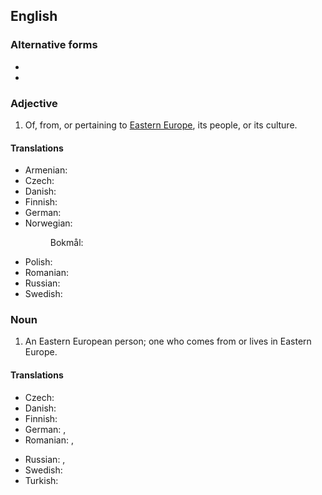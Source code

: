 ==English==

===Alternative forms===
* {{l|en|Eastern Euro}}
* {{l|en|East European}}

===Adjective===
{{en-adj|head=[[eastern|Eastern]] [[European]]|-}}

# Of, from, or pertaining to [[Eastern Europe]], its people, or its culture.

====Translations====
{{trans-top|Eastern European}}
* Armenian: {{t|hy|արեւելաեվրոպական}}
* Czech: {{t+|cs|východoevropský}}
* Danish: {{t|da|østeuropæisk}}
* Finnish: {{t|fi|itäeurooppalainen}}
* German: {{t+|de|osteuropäisch}}
* Norwegian:
*: Bokmål: {{t|nb|østeuropeisk}}
{{trans-mid}}
* Polish: {{t+|pl|wschodnioeuropejski|m}}
* Romanian: {{t|ro|est-european}}
* Russian: {{t+|ru|восточноевропе́йский}}
* Swedish: {{t+|sv|östeuropeisk}}
{{trans-bottom}}

===Noun===
{{en-noun|head=[[eastern|Eastern]] [[European]]}}

# An Eastern European person; one who comes from or lives in Eastern Europe.

====Translations====
{{trans-top|Eastern European person}}
* Czech: {{t|cs|Východoevropan|m}}
* Danish: {{t|da|østeuropæer|c}}
* Finnish: {{t|fi|itäeurooppalainen}}
* German: {{t+|de|Osteuropäer|m}}, {{t+|de|Osteuropäerin|f}}
* Romanian: {{t|ro|est-european|m}}, {{t|ro|est-europeană|f}}
{{trans-mid}}
* Russian: {{t+|ru|восточноевропе́ец|m}}, {{t|ru|восточноевропе́йка|f}}
* Swedish: {{t+|sv|östeuropé|c}}
* Turkish: {{t|tr|Doğu Avrupalı}}
{{trans-bottom}}
